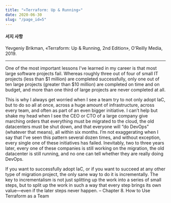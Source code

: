 ```yaml
---
title: "«Terraform: Up & Running»"
date: 2020-06-30
slug: "/page_id=5"
---
```


#### 서지 사항

Yevgeniy Brikman, «Terraform: Up & Running, 2nd Edition», O'Reilly Media, 2019.

---

One of the most important lessons I’ve learned in my career is that most large software projects fail. Whereas roughly three out of four of small IT projects (less than $1 million) are completed successfully, only one out of ten large projects (greater than $10 million) are completed on time and on budget, and more than one third of large projects are never completed at all.

This is why I always get worried when I see a team try to not only adopt IaC, but to do so all at once, across a huge amount of infrastructure, across every team, and often as part of an even bigger initiative. I can’t help but shake my head when I see the CEO or CTO of a large company give marching orders that everything must be migrated to the cloud, the old datacenters must be shut down, and that everyone will “do DevOps” (whatever that means), all within six months. I’m not exaggerating when I say that I’ve seen this pattern several dozen times, and without exception, every single one of these initiatives has failed. Inevitably, two to three years later, every one of these companies is still working on the migration, the old datacenter is still running, and no one can tell whether they are really doing DevOps.

If you want to successfully adopt IaC, or if you want to succeed at any other type of migration project, the only sane way to do it is incrementally. The key to incrementalism is not just splitting up the work into a series of small steps, but to split up the work in such a way that every step brings its own value—even if the later steps never happen. – Chapter 8. How to Use Terraform as a Team
